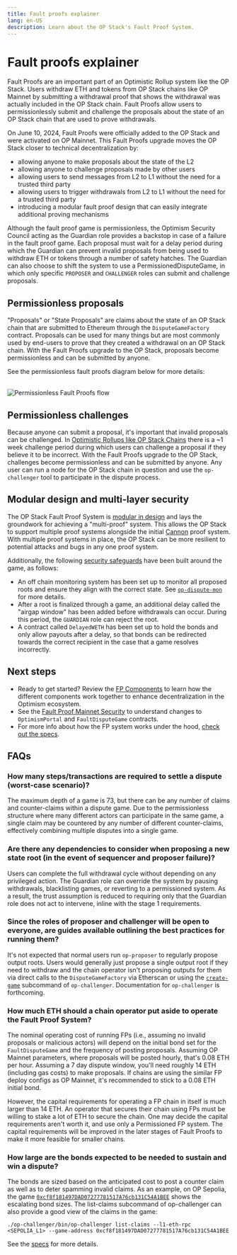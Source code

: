 ```yaml
---
title: Fault proofs explainer
lang: en-US
description: Learn about the OP Stack's Fault Proof System.
---
```



# Fault proofs explainer

Fault Proofs are an important part of an Optimistic Rollup system like the OP Stack.
Users withdraw ETH and tokens from OP Stack chains like OP Mainnet by submitting a withdrawal proof that shows the withdrawal was actually included in the OP Stack chain.
Fault Proofs allow users to permissionlessly submit and challenge the proposals about the state of an OP Stack chain that are used to prove withdrawals.

On June 10, 2024, Fault Proofs were officially added to the OP Stack and were activated on OP Mainnet.
This Fault Proofs upgrade moves the OP Stack closer to technical decentralization by:
*   allowing anyone to make proposals about the state of the L2
*   allowing anyone to challenge proposals made by other users
*   allowing users to send messages from L2 to L1 without the need for a trusted third party
*   allowing users to trigger withdrawals from L2 to L1 without the need for a trusted third party
*   introducing a modular fault proof design that can easily integrate additional proving mechanisms

Although the fault proof game is permissionless, the Optimism Security Council acting as the Guardian role provides a backstop in case of a failure in the fault proof game.
Each proposal must wait for a delay period during which the Guardian can prevent invalid proposals from being used to withdraw ETH or tokens through a number of safety hatches.
The Guardian can also choose to shift the system to use a PermissionedDisputeGame, in which only specific `PROPOSER` and `CHALLENGER` roles can submit and challenge proposals.

## Permissionless proposals

"Proposals" or "State Proposals" are claims about the state of an OP Stack chain that are submitted to Ethereum through the `DisputeGameFactory` contract.
Proposals can be used for many things but are most commonly used by end-users to prove that they created a withdrawal on an OP Stack chain.
With the Fault Proofs upgrade to the OP Stack, proposals become permissionless and can be submitted by anyone.

See the permissionless fault proofs diagram below for more details:

<br />
<Image src="/img/op-stack/protocol/fp-permissionless.png" alt="Permissionless Fault Proofs flow" width={700} height={600} />

## Permissionless challenges

Because anyone can submit a proposal, it's important that invalid proposals can be challenged.
In [Optimistic Rollups like OP Stack Chains](/stack/rollup/overview) there is a \~1 week challenge period during which users can challenge a proposal if they believe it to be incorrect.
With the Fault Proofs upgrade to the OP Stack, challenges become permissionless and can be submitted by anyone.
Any user can run a node for the OP Stack chain in question and use the `op-challenger` tool to participate in the dispute process.

## Modular design and multi-layer security

The OP Stack Fault Proof System is [modular in design](/stack/fault-proofs/fp-components#system-design--modularity) and lays the groundwork for achieving a "multi-proof" system. This allows the OP Stack to support multiple proof systems alongside the initial [Cannon](/stack/fault-proofs/cannon) proof system.
With multiple proof systems in place, the OP Stack can be more resilient to potential attacks and bugs in any one proof system.

Additionally, the following [security safeguards](/stack/fault-proofs/fp-security) have been built around the game, as follows:

*   An off chain monitoring system has been set up to monitor all proposed roots and ensure they align with the correct state. See [`op-dispute-mon`](https://github.com/ethereum-optimism/optimism/blob/develop/op-dispute-mon/README.md?plain=1) for more details.
*   After a root is finalized through a game, an additional delay called the "airgap window" has been added before withdrawals can occur. During this period, the `GUARDIAN` role can reject the root.
*   A contract called `DelayedWETH` has been set up to hold the bonds and only allow payouts after a delay, so that bonds can be redirected towards the correct recipient in the case that a game resolves incorrectly.

## Next steps

*   Ready to get started? Review the [FP Components](fp-components) to learn how the different components work together to enhance decentralization in the Optimism ecosystem.
*   See the [Fault Proof Mainnet Security](/stack/fault-proofs/fp-security) to understand changes to `OptimismPortal` and `FaultDisputeGame` contracts.
*   For more info about how the FP system works under the hood, [check out the specs](https://specs.optimism.io/fault-proof/index.html).

## FAQs

### How many steps/transactions are required to settle a dispute (worst-case scenario)?

The maximum depth of a game is 73, but there can be any number of claims and counter-claims within a dispute game.
Due to the permissionless structure where many different actors can participate in the same game, a single claim may be countered by any number of different counter-claims, effectively combining multiple disputes into a single game.

### Are there any dependencies to consider when proposing a new state root (in the event of sequencer and proposer failure)?

Users can complete the full withdrawal cycle without depending on any privileged action.
The Guardian role can override the system by pausing withdrawals, blacklisting games, or reverting to a permissioned system.
As a result, the trust assumption is reduced to requiring only that the Guardian role does not act to intervene, inline with the stage 1 requirements.
### Since the roles of proposer and challenger will be open to everyone, are guides available outlining the best practices for running them?

It's not expected that normal users run `op-proposer` to regularly propose output roots.
Users would generally just propose a single output root if they need to withdraw and the chain operator isn't proposing outputs for them via direct calls to the `DisputeGameFactory` via Etherscan or using the [`create-game`](https://github.com/ethereum-optimism/optimism/tree/develop/op-challenger#create-game) subcommand of `op-challenger`.
Documentation for `op-challenger` is forthcoming.

### How much ETH should a chain operator put aside to operate the Fault Proof System?

The nominal operating cost of running FPs (i.e., assuming no invalid proposals or malicious actors) will depend on the initial bond set for the `FaultDisputeGame` and the frequency of posting proposals.
Assuming OP Mainnet parameters, where proposals will be posted hourly, that's 0.08 ETH per hour.
Assuming a 7 day dispute window, you'll need roughly 14 ETH (including gas costs) to make proposals.
If chains are using the similar FP deploy configs as OP Mainnet, it's recommended to stick to a 0.08 ETH initial bond.

However, the capital requirements for operating a FP chain in itself is much larger than 14 ETH.
An operator that secures their chain using FPs must be willing to stake a lot of ETH to secure the chain.
One may decide the capital requirements aren't worth it, and use only a Permissioned FP system.
The capital requirements will be improved in the later stages of Fault Proofs to make it more feasible for smaller chains.

### How large are the bonds expected to be needed to sustain and win a dispute?

The bonds are sized based on the anticipated cost to post a counter claim as well as to deter spamming invalid claims.
As an example, on OP Sepolia, the game [`0xcf8f181497DAD07277781517A76cb131C54A1BEE`](https://sepolia.etherscan.io/address/0xcf8f181497DAD07277781517A76cb131C54A1BEE) shows the escalating bond sizes.
The list-claims subcommand of op-challenger can also provide a good view of the claims in the game:

```
./op-challenger/bin/op-challenger list-claims --l1-eth-rpc <SEPOLIA_L1> --game-address 0xcf8f181497DAD07277781517A76cb131C54A1BEE
```

See the [specs](https://specs.optimism.io/experimental/fault-proof/stage-one/bond-incentives.html) for more details.
